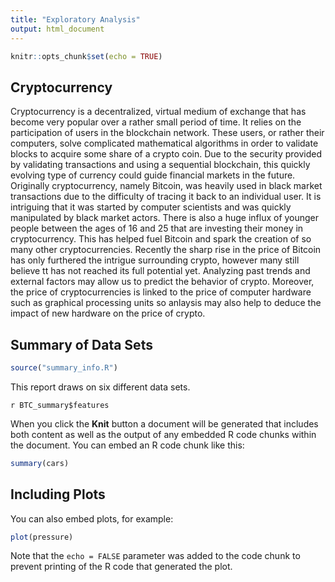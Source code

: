 ```yaml
---
title: "Exploratory Analysis"
output: html_document
---
```


```r
knitr::opts_chunk$set(echo = TRUE)
```

## Cryptocurrency 

Cryptocurrency is a decentralized, virtual medium of exchange that has become very popular over a rather small period of time. It relies on the participation of users in the blockchain network. These users, or rather their computers, solve complicated mathematical algorithms in order to validate blocks to acquire some share of a crypto coin. Due to the security provided by validating transactions and using a sequential blockchain, this quickly evolving type of currency could guide financial markets in the future. Originally cryptocurrency, namely Bitcoin, was heavily used in black market transactions due to the difficulty of tracing it back to an individual user. It is intriguing that it was started by computer scientists and was quickly manipulated by black market actors. There is also a huge influx of younger people between the ages of 16 and 25 that are investing their money in cryptocurrency. This has helped fuel Bitcoin and spark the creation of so many other cryptocurrencies. Recently the sharp rise in the price of Bitcoin has only furthered the intrigue surrounding crypto, however many still believe tt has not reached its full potential yet. Analyzing past trends and external factors may allow us to predict the behavior of crypto. Moreover, the price of cryptocurrencies is linked to the price of computer hardware such as graphical processing units so anlaysis may also help to deduce the impact of new hardware on the price of crypto. 

## Summary of Data Sets 
```r
source("summary_info.R")
```
This report draws on six different data sets. 


 `r BTC_summary$features`


When you click the **Knit** button a document will be generated that includes both content as well as the output of any embedded R code chunks within the document. You can embed an R code chunk like this:

```r
summary(cars)
```

## Including Plots

You can also embed plots, for example:

```r
plot(pressure)
```

Note that the `echo = FALSE` parameter was added to the code chunk to prevent printing of the R code that generated the plot.
